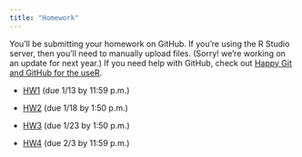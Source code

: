 ```yaml
---
title: "Homework"
---
```


You'll be submitting your homework on GitHub. If you're using the R Studio server, then you'll need to manually upload files. (Sorry! we're working on an update for next year.) If you need help with GitHub, check out [Happy Git and GitHub for the useR](http://happygitwithr.com/).

* [HW1](https://classroom.github.com/assignment-invitations/3571a1c98f9b2bf395457bdcb3422ebe) (due 1/13 by 11:59 p.m.)

* [HW2](https://classroom.github.com/assignment-invitations/0bbf3e623eaac955261f62dd0e5e77ae) (due 1/18 by 1:50 p.m.)

* [HW3](https://classroom.github.com/assignment-invitations/c1940c617b40c3090ae55efc920f6ba7) (due 1/23 by 1:50 p.m.)

* [HW4](https://classroom.github.com/group-assignment-invitations/6242e7297bd75c3e53aff0d7d6e9c6b5) (due 2/3 by 11:59 p.m.)
